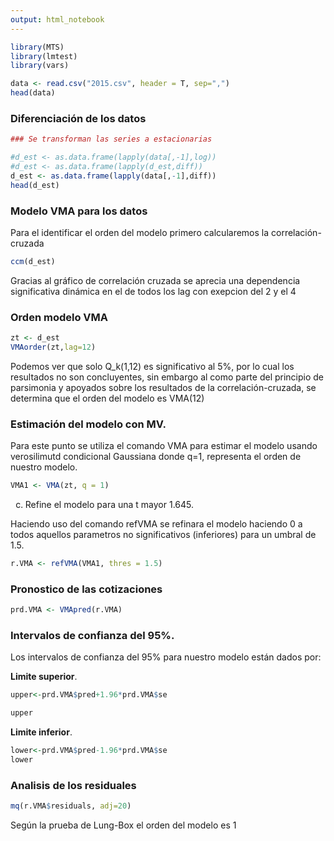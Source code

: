 ```yaml
---
output: html_notebook
---
```


```r
library(MTS)
library(lmtest)
library(vars)
```


```r
data <- read.csv("2015.csv", header = T, sep=",")
head(data)
```


### Diferenciación de los datos

```r
### Se transforman las series a estacionarias

#d_est <- as.data.frame(lapply(data[,-1],log))
#d_est <- as.data.frame(lapply(d_est,diff))
d_est <- as.data.frame(lapply(data[,-1],diff))
head(d_est)

```


### Modelo VMA para los datos

Para el identificar el orden del modelo primero calcularemos la correlación-cruzada

```r
ccm(d_est)
```
Gracias al gráfico de correlación cruzada se aprecia una dependencia significativa dinámica en el de todos los lag con exepcion del 2 y el 4


### Orden modelo VMA

```r
zt <- d_est
VMAorder(zt,lag=12)
```

Podemos ver que  solo Q_k(1,12) es significativo al 5%, por lo cual los resultados no son concluyentes, sin embargo al como parte del principio de parsimonia y apoyados sobre los resultados de la correlación-cruzada, se determina que el orden del modelo es VMA(12)

### Estimación del modelo con MV. 

Para este punto se utiliza el comando VMA para estimar el modelo usando
verosilimutd condicional Gaussiana donde q=1, representa el orden de nuestro modelo.

```r
VMA1 <- VMA(zt, q = 1)
```




c)   Refine el modelo para una t mayor   1.645. 

Haciendo uso del comando refVMA se refinara el modelo haciendo 0 a todos aquellos parametros no significativos (inferiores) para un umbral de  1.5.

```r
r.VMA <- refVMA(VMA1, thres = 1.5)

```



### Pronostico de las cotizaciones

```r
prd.VMA <- VMApred(r.VMA)
```

### Intervalos de confianza del 95%. 

Los intervalos de confianza del 95% para nuestro modelo están dados por:


**Limite superior**.
```r

upper<-prd.VMA$pred+1.96*prd.VMA$se

upper
```
**Limite inferior**.

```r



lower<-prd.VMA$pred-1.96*prd.VMA$se
lower

```

### Analisis de los residuales

```r
mq(r.VMA$residuals, adj=20)
```

Según la prueba de Lung-Box el orden del modelo es 1

